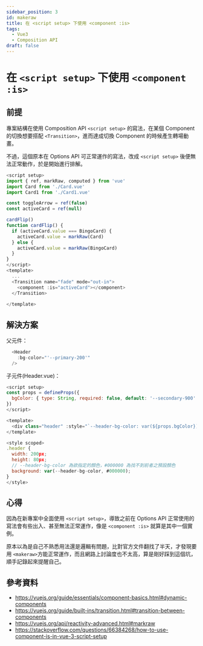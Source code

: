 ```yaml
---
sidebar_position: 3
id: makeraw
title: 在 <script setup> 下使用 <component :is>
tags:
  - Vue3
  - Composition API
draft: false
---
```


# 在 `<script setup>` 下使用 `<component :is>`

## 前提

專案結構在使用 Composition API `<script setup>` 的寫法，在某個 Component 的切換想要搭配 `<Transition>`，進而達成切換 Component 的時候產生轉場動畫。

不過，這個原本在 Options API 可正常運作的寫法，改成 `<script setup>` 後便無法正常動作，於是開始進行排解。


```js
<script setup>
import { ref, markRaw, computed } from 'vue'
import Card from './Card.vue'
import Card1 from './Card1.vue'

const toggleArrow = ref(false)
const activeCard = ref(null)

cardFlip()
function cardFlip() {
  if (activeCard.value === BingoCard) {
    activeCard.value = markRaw(Card)
  } else {
    activeCard.value = markRaw(BingoCard)
  }
}
</script>
<template>
  ...
  <Transition name="fade" mode="out-in">
    <component :is="activeCard"></component>
  </Transition>
  
</template>
```




## 解決方案


父元件：

```js
  <Header
    :bg-color="'--primary-200'"
  />
```

子元件(Header.vue)：

```js
<script setup>
const props = defineProps({
  bgColor: { type: String, required: false, default: '--secondary-900' },
})
</script>

<template>
  <div class="header" :style="`--header-bg-color: var(${props.bgColor})`"></div>
</template>

<style scoped>
.header {
  width: 200px;
  height: 80px;
  // --header-bg-color 為欲指定的顏色，#000000 為找不到前者之預設顏色
  background: var(--header-bg-color, #000000);
}
</style>
```

## 心得

因為在新專案中全面使用 `<script setup>`，導致之前在 Options API 正常使用的寫法會有些出入、甚至無法正常運作，像是 `<component :is>` 就算是其中一個實例。

原本以為是自己不熟悉用法還是邏輯有問題，比對官方文件翻找了半天，才發現要用 `<makeraw>`方能正常運作，而且網路上討論度也不太高，算是剛好踩到這個坑，順手記錄起來提醒自己。

## 參考資料

- https://vuejs.org/guide/essentials/component-basics.html#dynamic-components
- https://vuejs.org/guide/built-ins/transition.html#transition-between-components
- https://vuejs.org/api/reactivity-advanced.html#markraw
- https://stackoverflow.com/questions/66384268/how-to-use-component-is-in-vue-3-script-setup
